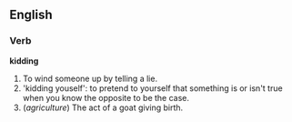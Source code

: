 ==English==
===Verb===
'''kidding'''
#To wind someone up by telling a lie.
#'kidding youself': to pretend to yourself that something is or isn't true when you know the opposite to be the case.
#(''agriculture'') The act of a goat giving birth.